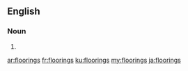 ==English==

===Noun===
{{head|en|plural}}

# {{plural of|flooring|lang=en|nocat=1}}

[[ar:floorings]]
[[fr:floorings]]
[[ku:floorings]]
[[my:floorings]]
[[ja:floorings]]